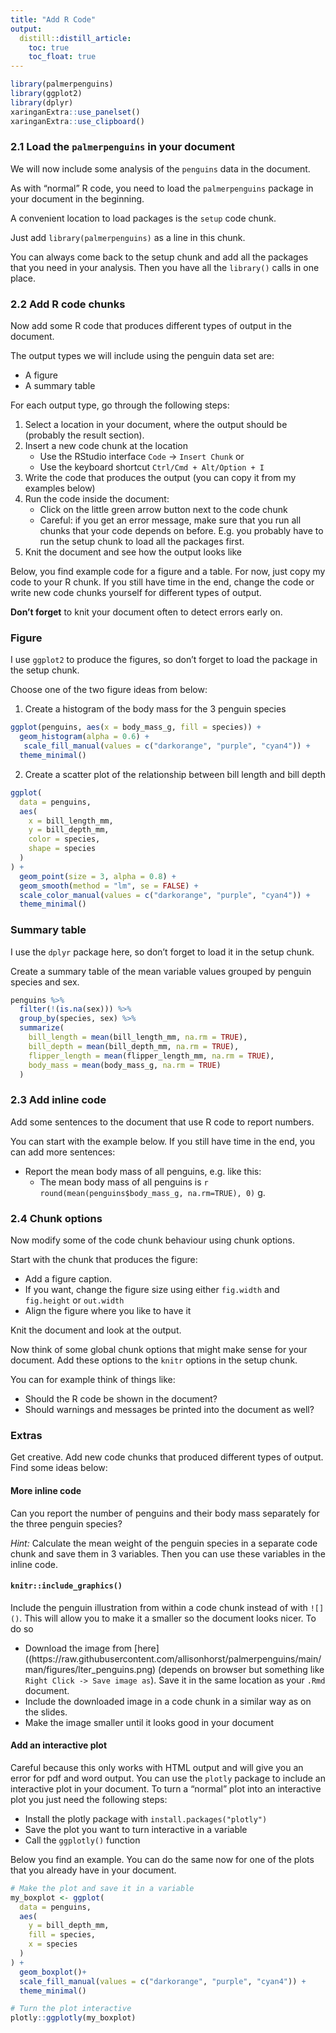```yaml
---
title: "Add R Code"
output: 
  distill::distill_article:
    toc: true
    toc_float: true
---
```


```r
library(palmerpenguins)
library(ggplot2)
library(dplyr)
xaringanExtra::use_panelset()
xaringanExtra::use_clipboard()
```

### 2.1 Load the `palmerpenguins` in your document

We will now include some analysis of the `penguins` data in the document.

As with "normal" R code, you need to load the `palmerpenguins` package in your 
document in the beginning.

A convenient location to load packages is the `setup` code chunk.

Just add `library(palmerpenguins)` as a line in this chunk.

You can always come back to the setup chunk and add all the packages that you need in 
your analysis. Then you have all the `library()` calls in one place.

### 2.2 Add R code chunks

Now add some R code that produces different types of output in the document.

The output types we will include using the penguin data set are:

- A figure
- A summary table

For each output type, go through the following steps:

1. Select a location in your document, where the output should be (probably the result section).
2. Insert a new code chunk at the location
    - Use the RStudio interface `Code` -> `Insert Chunk` or
    - Use the keyboard shortcut `Ctrl/Cmd + Alt/Option + I`
3. Write the code that produces the output (you can copy it from my examples below)
4. Run the code inside the document: 
    - Click on the little green arrow button next to the code chunk
    - Careful: if you get an error message, make sure that you run all chunks that your code depends on before. E.g. you probably have to run the setup chunk to load all the packages first.
5. Knit the document and see how the output looks like

Below, you find example code for a figure and a table. For now, just copy my code to your R chunk.
If you still have time in the end, change the code or write new code chunks yourself for different
types of output.

**Don't forget** to knit your document often to detect errors early on.

::::: {.panelset}

::: {.panel}

### Figure

I use `ggplot2` to produce the figures, so don't forget to load the package in the setup
chunk.

Choose one of the two figure ideas from below:

1. Create a histogram of the body mass for the 3 penguin species

```r
ggplot(penguins, aes(x = body_mass_g, fill = species)) +
  geom_histogram(alpha = 0.6) +
   scale_fill_manual(values = c("darkorange", "purple", "cyan4")) +
  theme_minimal()
```

2. Create a scatter plot of the relationship between bill length and bill depth

```r
ggplot(
  data = penguins,
  aes(
    x = bill_length_mm,
    y = bill_depth_mm,
    color = species,
    shape = species
  )
) +
  geom_point(size = 3, alpha = 0.8) +
  geom_smooth(method = "lm", se = FALSE) +
  scale_color_manual(values = c("darkorange", "purple", "cyan4")) +
  theme_minimal()
```

:::

::: {.panel}

### Summary table

I use the `dplyr` package here, so don't forget to load it in the setup chunk.

Create a summary table of the mean variable values grouped
by penguin species and sex. 


```r
penguins %>% 
  filter(!(is.na(sex))) %>% 
  group_by(species, sex) %>% 
  summarize(
    bill_length = mean(bill_length_mm, na.rm = TRUE),
    bill_depth = mean(bill_depth_mm, na.rm = TRUE),
    flipper_length = mean(flipper_length_mm, na.rm = TRUE),
    body_mass = mean(body_mass_g, na.rm = TRUE)
  )
```
:::

:::::

### 2.3 Add inline code

Add some sentences to the document that use R code to report numbers.

You can start with the example below. If you still have time in the end, you can add more sentences:

- Report the mean body mass of all penguins, e.g. like this:
  - The mean body mass of all penguins is `r round(mean(penguins$body_mass_g, na.rm=TRUE), 0)` g.

### 2.4 Chunk options

Now modify some of the code chunk behaviour using chunk options.

Start with the chunk that produces the figure:

- Add a figure caption.
- If you want, change the figure size using either `fig.width` and `fig.height` or `out.width`
- Align the figure where you like to have it

Knit the document and look at the output.

Now think of some global chunk options that might make sense for your document. 
Add these options to the `knitr` options in the setup chunk.

You can for example think of things like:

- Should the R code be shown in the document?
- Should warnings and messages be printed into the document as well?

### Extras

Get creative. Add new code chunks that produced different types of output. Find
some ideas below:

#### More inline code

Can you report the number of penguins and their body mass separately for the three 
penguin species?

*Hint:* Calculate the mean weight of the penguin species in a separate code chunk and 
save them in 3 variables. Then you can use these variables in the inline code.

#### `knitr::include_graphics()`

Include the penguin illustration from within a code chunk instead of with `![]()`.
This will allow you to make it a smaller so the document looks nicer. To do so

- Download the image from [here]((https://raw.githubusercontent.com/allisonhorst/palmerpenguins/main/man/figures/lter_penguins.png) (depends on browser but something like `Right Click -> Save image as`). Save it in the same location as your `.Rmd` document.
- Include the downloaded image in a code chunk in a similar way as on the slides.
- Make the image smaller until it looks good in your document

#### Add an interactive plot

Careful because this only works with HTML output and will give you an error for 
pdf and word output.
You can use the `plotly` package to include an interactive plot in your document.
To turn a "normal" plot into an interactive plot you just need the following steps:

- Install the plotly package with `install.packages("plotly")`
- Save the plot you want to turn interactive in a variable
- Call the `ggplotly()` function

Below you find an example. You can do the same now for one of the plots that you
already have in your document. 

```r
# Make the plot and save it in a variable
my_boxplot <- ggplot(
  data = penguins,
  aes(
    y = bill_depth_mm,
    fill = species,
    x = species
  )
) +
  geom_boxplot()+
  scale_fill_manual(values = c("darkorange", "purple", "cyan4")) +
  theme_minimal()

# Turn the plot interactive
plotly::ggplotly(my_boxplot)
```
